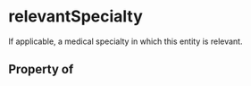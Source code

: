 # relevantSpecialty

If applicable, a medical specialty in which this entity is relevant.

## Property of




